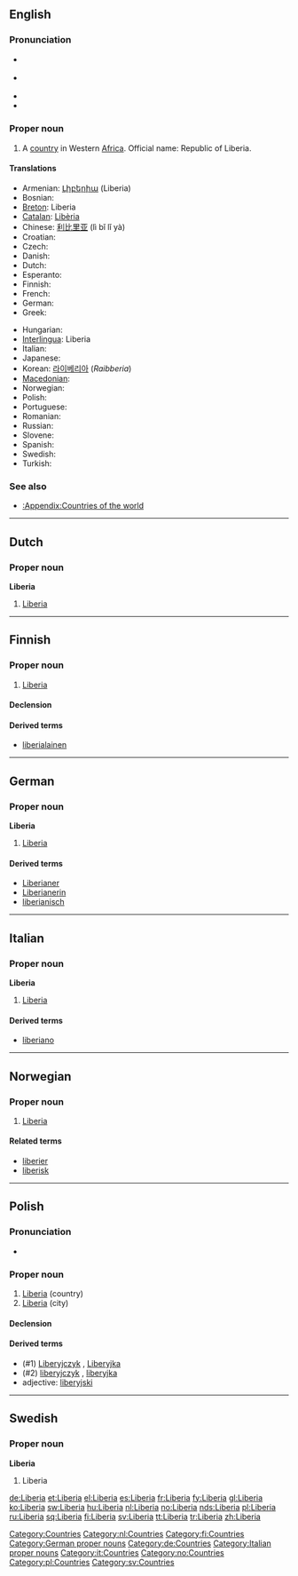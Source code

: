 {{also|liberia}}
==English==
{{wikipedia}}

===Pronunciation===
* {{a|RP}} {{IPA|/laɪˈbɪəriə/}}
* {{a|US}} {{IPA|/laɪˈbɪriə/}}
* {{audio|En-us-Liberia.ogg|Audio (US)}}
* {{rhymes|ɪəriə}}

===Proper noun===
{{en-proper noun}}

# A [[country]] in Western [[Africa]]. Official name: Republic of Liberia.

====Translations====
{{trans-top|country in Western Africa}}
* Armenian: [[Լիբերիա]] (Liberia)
* Bosnian: {{t-|bs|Liberija|f}}
* [[Breton]]: Liberia
* [[Catalan]]: [[Libèria]]
* Chinese: [[利比里亚]] (lì bǐ lǐ yà)
* Croatian: {{t-|hr|Liberija|f}}
* Czech: {{t-|cs|Libérie|f}}
* Danish: {{t-|da|Liberia}}
* Dutch: {{t+|nl|Liberia|n}}
* Esperanto: {{t-|eo|Liberio|xs=Esperanto}}
* Finnish: {{t+|fi|Liberia}}
* French: {{t+|fr|Liberia|m}}
* German: {{t+|de|Liberia}}
* Greek: {{t-|el|Λιβερία|f|tr=Livería|sc=Grek}}
{{trans-mid}}
* Hungarian: {{t+|hu|Libéria}}
* [[Interlingua]]: Liberia
* Italian: {{t-|it|Liberia|f}}
* Japanese: {{t-|ja|リベリア|tr=Riberia|sc=Jpan}}
* Korean: [[라이베리아]] (''Raibberia'')
* [[Macedonian]]: {{t|mk|Либерија|f|tr=Libérija|sc=Cyrl}}
* Norwegian: {{t+|no|Liberia}}
* Polish: {{t+|pl|Liberia}}
* Portuguese: {{t+|pt|Libéria}}
* Romanian: {{t-|ro|Liberia|f}}
* Russian: {{t+|ru|Либерия|sc=Cyrl}}
* Slovene: {{t+|sl|Liberija|f}}
* Spanish: {{t+|es|Liberia}}
* Swedish: {{t+|sv|Liberia}}
* Turkish: {{t+|tr|Liberya}}
{{trans-bottom}}

===See also===
* [[:Appendix:Countries of the world]]

[[Category:Countries]]

----

==Dutch==

===Proper noun===
'''Liberia''' {{n}}

# [[Liberia#English|Liberia]]

[[Category:nl:Countries]]

----

==Finnish==
{{wikipedia|lang=fi}}

===Proper noun===
{{infl|fi|proper noun}}

# [[#English|Liberia]]

====Declension====
{{fi-decl-kulkija|Liberi|np=1}}

====Derived terms====
* [[liberialainen]]

[[Category:fi:Countries]]

----

==German==
{{wikipedia|lang=de}}

===Proper noun===
'''Liberia''' {{n}}

# [[#English|Liberia]]

====Derived terms====
* [[Liberianer]]
* [[Liberianerin]]
* [[liberianisch]]

[[Category:German proper nouns]]
[[Category:de:Countries]]

----

==Italian==
{{wikipedia|lang=it}}

===Proper noun===
'''Liberia''' {{f}}

# [[#English|Liberia]]

====Derived terms====
* [[liberiano]]

[[Category:Italian proper nouns]]
[[Category:it:Countries]]

----

==Norwegian==

===Proper noun===
{{infl|no|proper noun}}

# [[Liberia#English|Liberia]]

====Related terms====
* [[liberier]]
* [[liberisk]]

[[Category:no:Countries]]

----

==Polish==

===Pronunciation===
* {{IPA|/liˈbɛrja/|lang=pl}}

===Proper noun===
{{infl|pl|proper noun|g=f}}

# [[#English|Liberia]] (country)
# [[#English|Liberia]] (city)

====Declension====
{{pl-decl-noun-sing
|Liberia
|Liberii
|Liberii
|Liberię
|Liberią
|Liberii
|Liberio
}}

====Derived terms====
* (#1) [[Liberyjczyk]] {{m}}, [[Liberyjka]] {{f}}
* (#2) [[liberyjczyk]] {{m}}, [[liberyjka]] {{f}}
* adjective: [[liberyjski]]

[[Category:pl:Countries]]

----

==Swedish==

===Proper noun===
'''Liberia'''

# Liberia

[[Category:sv:Countries]]

[[de:Liberia]]
[[et:Liberia]]
[[el:Liberia]]
[[es:Liberia]]
[[fr:Liberia]]
[[fy:Liberia]]
[[gl:Liberia]]
[[ko:Liberia]]
[[sw:Liberia]]
[[hu:Liberia]]
[[nl:Liberia]]
[[no:Liberia]]
[[nds:Liberia]]
[[pl:Liberia]]
[[ru:Liberia]]
[[sq:Liberia]]
[[fi:Liberia]]
[[sv:Liberia]]
[[tt:Liberia]]
[[tr:Liberia]]
[[zh:Liberia]]